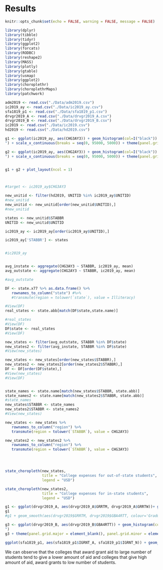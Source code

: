 # Results

```r
knitr::opts_chunk$set(echo = FALSE, warning = FALSE, message = FALSE)
```

```r
library(dplyr)
library(tibble)
library(tidyr)
library(ggplot2)
library(forcats)
library(RODBC)
library(reshape2)
library(MASS)
library(plotly)
library(gtable)
library(usmap)
library(ggplot2)
library(choroplethr)
library(choroplethrMaps)
library(patchwork)
```


```r
adm2019 <- read.csv("./Data/adm2019.csv")
ic2019_ay <- read.csv("./Data/ic2019_ay.csv")
sfa1819_p1 <- read.csv("./Data/sfa1819_p1.csv")
drvgr2019_A <- read.csv("./Data/drvgr2019_A.csv")
drvgr2019_B <- read.csv("./Data/drvgr2019_B.csv")
ic2019 <- read.csv("./Data/ic2019.csv")
hd2019 <- read.csv("./Data/hd2019.csv")
```



```r
g1 <- ggplot(ic2019_ay, aes(CHG3AY3)) + geom_histogram(col=I("black")) + xlab("Out-of-state tuition and fees in 2019-20
") + scale_x_continuous(breaks = seq(0, 95000, 5000)) + theme(panel.grid.major = element_blank(), panel.grid.minor = element_blank())

g2 <- ggplot(ic2019_ay, aes(CHG2AY3)) + geom_histogram(col=I("black")) + xlab("In-state tuition and fees in 2019-20
") + scale_x_continuous(breaks = seq(0, 95000, 5000)) + theme(panel.grid.major = element_blank(), panel.grid.minor = element_blank())


g1 + g2 + plot_layout(ncol = 1)



#target <- ic2019_ay$CHG3AY3

new_unitid <- filter(hd2019, UNITID %in% ic2019_ay$UNITID)
#new_unitid
new_unitid <- new_unitid[order(new_unitid$UNITID),]
#new_unitid

states <- new_unitid$STABBR
UNITID <- new_unitid$UNITID

ic2019_ay <- ic2019_ay[order(ic2019_ay$UNITID),]

ic2019_ay['STABBR'] <- states


#ic2019_ay


avg_instate <- aggregate(CHG3AY3 ~ STABBR, ic2019_ay, mean)
avg_outstate <- aggregate(CHG2AY3 ~ STABBR, ic2019_ay, mean)

#avg_outstate

DF <- state.x77 %>% as.data.frame() %>% 
   rownames_to_column("state") #%>%
   #transmute(region = tolower(`state`), value = Illiteracy)

#View(DF)
real_states <- state.abb[match(DF$state,state.name)]

#real_states
#View(DF)
DF$state <- real_states
#View(DF)

new_states <- filter(avg_outstate, STABBR %in% DF$state)
new_states2 <- filter(avg_instate, STABBR %in% DF$state)
#View(new_states)

new_states <- new_states[order(new_states$STABBR),]
new_states2 <- new_states2[order(new_states2$STABBR),]
DF <- DF[order(DF$state),]
#View(new_states)
#View(DF)


state_names <- state.name[match(new_states$STABBR, state.abb)] 
state_names2 <- state.name[match(new_states2$STABBR, state.abb)] 
#state_names
new_states$STABBR <- state_names
new_states2$STABBR <- state_names2 
#View(new_states)

new_states <- new_states %>%  
   rownames_to_column("region") %>%
   transmute(region = tolower(`STABBR`), value = CHG2AY3)

new_states2 <- new_states2 %>%  
   rownames_to_column("region") %>%
   transmute(region = tolower(`STABBR`), value = CHG3AY3)




state_choropleth(new_states,
                 title = "College expenses for out-of-state students",
                 legend = "USD")

state_choropleth(new_states2,
                 title = "College expenses for in-state students",
                 legend = "USD")

```


```r
g1 <- ggplot(drvgr2019_A, aes(drvgr2019_A$GRRTM, drvgr2019_A$GRRTW))+ geom_point() + xlab("Graduation rate, men") + ylab("Graduation rate, women")
g1
#g1 + geom_smooth(aes(drvgr2019$GRRTM, drvgr2019$GBA4RTT, colour='Graduation rate  within 4 years')) + scale_colour_manual(name="legend", values=c("blue"))

g3 <- ggplot(drvgr2019_B, aes(drvgr2019_B$GBA4RTT)) + geom_histogram(col=I("black"), bins = 20) + xlab("Graduation rate - Bachelor degree within 4 years, total
")
g3 + theme(panel.grid.major = element_blank(), panel.grid.minor = element_blank())

```



```r
ggplot(sfa1819_p1, aes(sfa1819_p1$IGRNT_A, sfa1819_p1$IGRNT_N)) + geom_point(size = 1)

```

We can observe that the colleges that award grant aid to large number of students tend to give a lower amount of aid and colleges that give high amount of aid, award grants to low number of students.

